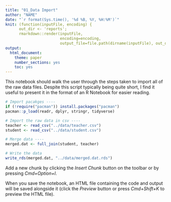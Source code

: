 ```yaml
---
title: "01_Data Import"
author: "NAME"
date: "`r format(Sys.time(), '%d %B, %Y, %H:%M')`"
knit: (function(inputFile, encoding) { 
      out_dir <- 'reports';
      rmarkdown::render(inputFile,
                        encoding=encoding, 
                        output_file=file.path(dirname(inputFile), out_dir, 'analysis.html')) })
output:
  html_document:
  	theme: paper
    number_sections: yes
    toc: yes
---
```


This notebook should walk the user through the steps taken to import all of the raw data files. Despite this script typically being quite short, I find it useful to present it in the format of an R Notebook for easier reading. 

```r
# Import pacakges ----
if (!require("pacman")) install.packages("pacman")
pacman::p_load(readr, dplyr, stringr, tidyverse)

# Import the raw data in csv ----
teacher <- read_csv("../data/teacher.csv")
student <- read_csv("../data/student.csv")

# Merge data ----
merged.dat <- full_join(student, teacher)

# Write the data
write_rds(merged.dat, "../data/merged.dat.rds")
```

Add a new chunk by clicking the *Insert Chunk* button on the toolbar or by pressing *Cmd+Option+I*.

When you save the notebook, an HTML file containing the code and output will be saved alongside it (click the *Preview* button or press *Cmd+Shift+K* to preview the HTML file).
